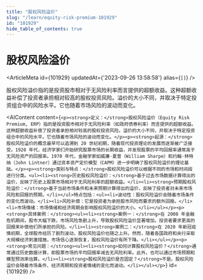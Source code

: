 ```yaml
---
title: "股权风险溢价"
slug: "/learn/equity-risk-premium-101929"
id: "101929"
hide_table_of_contents: true
---
```



# 股权风险溢价

<ArticleMeta id={101929} updatedAt={'2023-09-26 13:58:58'} alias={`[]`} />
<div className='border-solid border-b border-t-0 my-4 border-[var(--ifm-color-gray-300)]' />

股权风险溢价指的是投资股市相对于无风险利率而言提供的超额收益。这种超额收益补偿了投资者承担相对较高的股权投资风险。溢价的大小不同，并取决于特定投资组合中的风险水平。它也随着市场风险的波动而变化。

<AIContent content={`<p><strong>定义：</strong>股权风险溢价（Equity Risk Premium, ERP）指的是投资股市相对于无风险利率（如政府债券利率）而言提供的超额收益。这种超额收益补偿了投资者承担相对较高的股权投资风险。溢价的大小不同，并取决于特定投资组合中的风险水平。它也随着市场风险的波动而变化。</p><p><strong>起源：</strong>股权风险溢价的概念最早可以追溯到 20 世纪初期，随着现代投资理论的发展而逐渐被广泛接受。1920 年代，经济学家们开始研究股票市场的长期收益，并发现股票的平均回报率通常高于无风险资产的回报率。1970 年代，金融学家如威廉·夏普（William Sharpe）和约翰·林特纳（John Lintner）通过资本资产定价模型（CAPM）进一步明确了股权风险溢价的理论基础。</p><p><strong>类别与特点：</strong>股权风险溢价可以根据不同的市场和时间段进行分类。<ul><li><strong>历史股权风险溢价：</strong>基于过去市场数据计算得出的溢价，反映了历史上股票市场相对于无风险利率的超额收益。</li><li><strong>预期股权风险溢价：</strong>基于当前市场条件和未来预期计算得出的溢价，反映了投资者对未来市场风险和回报的预期。</li></ul>特点包括：<ul><li>波动性：股权风险溢价会随着市场条件的变化而波动。</li><li>风险补偿：它是投资者为承担股市风险而要求的额外回报。</li><li>市场情绪：市场情绪和经济周期会影响股权风险溢价的大小。</li></ul></p><p><strong>具体案例：</strong><ul><li><strong>案例一：</strong>在 2008 年金融危机期间，股市大幅下跌，市场风险急剧上升，导致股权风险溢价显著增加。投资者要求更高的回报来补偿他们所承担的风险。</li><li><strong>案例二：</strong>在 2020 年新冠疫情初期，全球股市经历了剧烈波动，股权风险溢价也随之上升。然而，随着各国政府和央行采取大规模经济刺激措施，市场信心逐渐恢复，股权风险溢价有所下降。</li></ul></p><p><strong>常见问题：</strong><ul><li><strong>如何计算股权风险溢价？</strong>通常通过历史数据计算，即股票市场的平均回报率减去无风险利率。此外，也可以通过市场预期和模型预测来估算。</li><li><strong>股权风险溢价是否固定？</strong>不是。股权风险溢价会随着市场条件、经济周期和投资者情绪的变化而波动。</li></ul></p>`} id={101929} />
